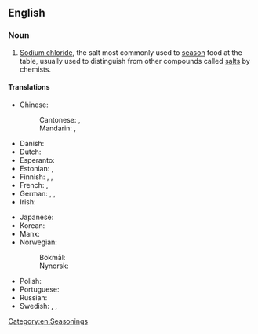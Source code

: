 ==English==

===Noun===
{{en-noun|-}}

# [[sodium chloride|Sodium chloride]], the salt most commonly used to [[season]] food at the table, usually used to distinguish from other compounds called [[salt]]s by chemists.

====Translations====
{{trans-top|salt to season food}}
* Chinese:
*: Cantonese: {{t|yue|餐桌鹽|sc=Hani}}, {{t|yue|餐桌盐|tr=caan1 zoek3 jim4|sc=Hani}}
*: Mandarin: {{t+|cmn|食鹽|sc=Hani}}, {{t+|cmn|食盐|tr=shíyán|sc=Hani}}
* Danish: {{t|da|bordsalt|n}}
* Dutch: {{t+|nl|tafelzout|n}}
* Esperanto: {{t|eo|tabla salo}}
* Estonian: {{t|et|keedusool}}, {{t|et|lauasool}}
* Finnish: {{t+|fi|ruokasuola}}, {{t+|fi|pöytäsuola}}, {{t+|fi|keittosuola}}
* French: {{t+|fr|sel de table|m}}, {{t+|fr|sel|m}}
* German: {{t+|de|Kochsalz|n}}, {{t|de|Tafelsalz|n}}, {{t+|de|Speisesalz|n}}
* Irish: {{t|ga|salann mín|m}}
{{trans-mid}}
* Japanese: {{t+|ja|食塩|tr=しょくえん, shokuen|sc=Jpan}}
* Korean: {{t+|ko|소금|sc=Kore}}
* Manx: {{t|gv|sollan meen|m}}
* Norwegian:
*: Bokmål: {{t|nb|bordsalt|n}}
*: Nynorsk: {{t|nb|bordsalt|n}}
* Polish: {{t|pl|sól kuchenna|f}}
* Portuguese: {{t+|pt|sal de cozinha|m}}
* Russian: {{t|ru|столова́я соль|f}}
* Swedish: {{t+|sv|bordsalt|n}}, {{t+|sv|bordssalt|n}}, {{t+|sv|koksalt|n}}
{{trans-bottom}}

[[Category:en:Seasonings]]